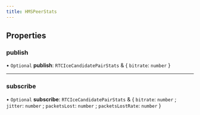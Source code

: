 ```yaml
---
title: HMSPeerStats
---
```


## Properties

### publish

• `Optional` **publish**: `RTCIceCandidatePairStats` & { `bitrate`: `number` }

---

### subscribe

• `Optional` **subscribe**: `RTCIceCandidatePairStats` & { `bitrate`: `number` ; `jitter`: `number` ; `packetsLost`: `number` ; `packetsLostRate`: `number` }

